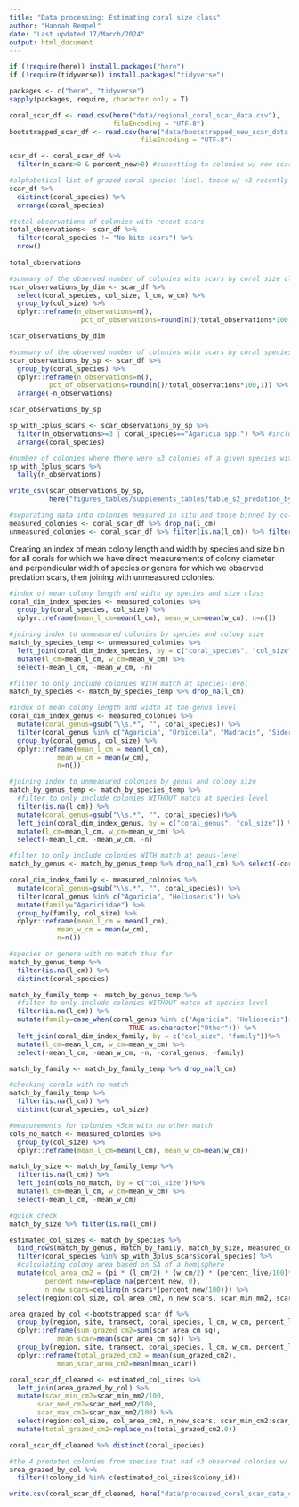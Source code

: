 ```yaml
---
title: "Data processing: Estimating coral size class"
author: "Hannah Rempel"
date: "Last updated 17/March/2024"
output: html_document
---
```


```r
if (!require(here)) install.packages("here") 
if (!require(tidyverse)) install.packages("tidyverse")

packages <- c("here", "tidyverse")
sapply(packages, require, character.only = T)
```

```r
coral_scar_df <- read.csv(here("data/regional_coral_scar_data.csv"), 
                          fileEncoding = "UTF-8")
bootstrapped_scar_df <- read.csv(here("data/bootstrapped_new_scar_data.csv"), 
                                 fileEncoding = "UTF-8")
```

```r
scar_df <- coral_scar_df %>% 
  filter(n_scars>0 & percent_new>0) #subsetting to colonies w/ new scars

#alphabetical list of grazed coral species (incl. those w/ <3 recently predated colonies)
scar_df %>% 
  distinct(coral_species) %>% 
  arrange(coral_species)

#total observations of colonies with recent scars
total_observations<- scar_df %>% 
  filter(coral_species != "No bite scars") %>%
  nrow()
  
total_observations

#summary of the observed number of colonies with scars by coral size class
scar_observations_by_dim <- scar_df %>%
  select(coral_species, col_size, l_cm, w_cm) %>% 
  group_by(col_size) %>% 
  dplyr::reframe(n_observations=n(), 
                  pct_of_observations=round(n()/total_observations*100,1))

scar_observations_by_dim

#summary of the observed number of colonies with scars by coral species
scar_observations_by_sp <- scar_df %>%
  group_by(coral_species) %>% 
  dplyr::reframe(n_observations=n(),
          pct_of_observations=round(n()/total_observations*100,1)) %>%
  arrange(-n_observations)

scar_observations_by_sp 

sp_with_3plus_scars <- scar_observations_by_sp %>%
  filter(n_observations>=3 | coral_species=="Agaricia spp.") %>% #including Agaricia spp. because >3 Agaricia spp. were observed, but only 2 were not identified to species-level
  arrange(coral_species)

#number of colonies where there were ≥3 colonies of a given species with recent predation scars across all observations
sp_with_3plus_scars %>% 
  tally(n_observations)

write_csv(scar_observations_by_sp,
          here("figures_tables/supplements_tables/table_s2_predation_by_coral_taxa.csv"))
```

```r
#separating data into colonies measured in situ and those binned by colony size only
measured_colonies <- coral_scar_df %>% drop_na(l_cm)
unmeasured_colonies <- coral_scar_df %>% filter(is.na(l_cm)) %>% filter(coral_species %in% sp_with_3plus_scars$coral_species)
```

Creating an index of mean colony length and width by species and size bin for all corals for which we have direct measurements of colony diameter and perpendicular width of species or genera for which we observed predation scars, then joining with unmeasured colonies.
```r
#index of mean colony length and width by species and size class
coral_dim_index_species <- measured_colonies %>% 
  group_by(coral_species, col_size) %>%
  dplyr::reframe(mean_l_cm=mean(l_cm), mean_w_cm=mean(w_cm), n=n()) 

#joining index to unmeasured colonies by species and colony size
match_by_species_temp <- unmeasured_colonies %>%
  left_join(coral_dim_index_species, by = c("coral_species", "col_size")) %>%
  mutate(l_cm=mean_l_cm, w_cm=mean_w_cm) %>%
  select(-mean_l_cm, -mean_w_cm, -n) 

#filter to only include colonies WITH match at species-level
match_by_species <- match_by_species_temp %>% drop_na(l_cm)
```

```r
#index of mean colony length and width at the genus level
coral_dim_index_genus <- measured_colonies %>%
  mutate(coral_genus=gsub("\\s.*", "", coral_species)) %>%
  filter(coral_genus %in% c("Agaricia", "Orbicella", "Madracis", "Siderastrea")) %>%
  group_by(coral_genus, col_size) %>%
  dplyr::reframe(mean_l_cm = mean(l_cm),
            mean_w_cm = mean(w_cm),
            n=n()) 

#joining index to unmeasured colonies by genus and colony size
match_by_genus_temp <- match_by_species_temp %>%
  #filter to only include colonies WITHOUT match at species-level
  filter(is.na(l_cm)) %>%
  mutate(coral_genus=gsub("\\s.*", "", coral_species))%>%
  left_join(coral_dim_index_genus, by = c("coral_genus", "col_size")) %>%
  mutate(l_cm=mean_l_cm, w_cm=mean_w_cm) %>%
  select(-mean_l_cm, -mean_w_cm, -n) 

#filter to only include colonies WITH match at genus-level
match_by_genus <- match_by_genus_temp %>% drop_na(l_cm) %>% select(-coral_genus)
```

```r
coral_dim_index_family <- measured_colonies %>% 
  mutate(coral_genus=gsub("\\s.*", "", coral_species)) %>%
  filter(coral_genus %in% c("Agaricia", "Helioseris")) %>%
  mutate(family="Agariciidae") %>%
  group_by(family, col_size) %>%
  dplyr::reframe(mean_l_cm = mean(l_cm),
            mean_w_cm = mean(w_cm),
            n=n())

#species or genera with no match thus far
match_by_genus_temp %>%
  filter(is.na(l_cm)) %>%
  distinct(coral_species)

match_by_family_temp <- match_by_genus_temp %>%
  #filter to only include colonies WITHOUT match at species-level
  filter(is.na(l_cm)) %>%
  mutate(family=case_when(coral_genus %in% c("Agaricia", "Helioseris")~"Agariciidae",
                              TRUE~as.character("Other"))) %>%
  left_join(coral_dim_index_family, by = c("col_size", "family"))%>%
  mutate(l_cm=mean_l_cm, w_cm=mean_w_cm) %>%
  select(-mean_l_cm, -mean_w_cm, -n, -coral_genus, -family) 

match_by_family <- match_by_family_temp %>% drop_na(l_cm)
```

```r
#checking corals with no match
match_by_family_temp %>% 
  filter(is.na(l_cm)) %>% 
  distinct(coral_species, col_size)

#measurements for colonies <5cm with no other match
cols_no_match <- measured_colonies %>% 
  group_by(col_size) %>% 
  dplyr::reframe(mean_l_cm=mean(l_cm), mean_w_cm=mean(w_cm))

match_by_size <- match_by_family_temp %>% 
  filter(is.na(l_cm)) %>%
  left_join(cols_no_match, by = c("col_size"))%>%
  mutate(l_cm=mean_l_cm, w_cm=mean_w_cm) %>%
  select(-mean_l_cm, -mean_w_cm) 

#quick check
match_by_size %>% filter(is.na(l_cm))
```

```r
estimated_col_sizes <- match_by_species %>%
  bind_rows(match_by_genus, match_by_family, match_by_size, measured_colonies) %>% 
  filter(coral_species %in% sp_with_3plus_scars$coral_species) %>% 
  #calculating colony area based on SA of a hemisphere
  mutate(col_area_cm2 = (pi * (l_cm/2) * (w_cm/2) * (percent_live/100)*(percent_col_inside/100)),
         percent_new=replace_na(percent_new, 0),
         n_new_scars=ceiling(n_scars*(percent_new/100))) %>%
  select(region:col_size, col_area_cm2, n_new_scars, scar_min_mm2, scar_med_mm2, scar_max_mm2)
```

```r
area_grazed_by_col <-bootstrapped_scar_df %>%
  group_by(region, site, transect, coral_species, l_cm, w_cm, percent_live, n_new_scars, colony_id, iteration_n) %>%
  dplyr::reframe(sum_grazed_cm2=sum(scar_area_cm_sq),
            mean_scar=mean(scar_area_cm_sq)) %>%
  group_by(region, site, transect, coral_species, l_cm, w_cm, percent_live, n_new_scars, colony_id) %>%
  dplyr::reframe(total_grazed_cm2 = mean(sum_grazed_cm2),
            mean_scar_area_cm2=mean(mean_scar))
```

```r
coral_scar_df_cleaned <- estimated_col_sizes %>% 
  left_join(area_grazed_by_col) %>%
  mutate(scar_min_cm2=scar_min_mm2/100,
       scar_med_cm2=scar_med_mm2/100,
       scar_max_cm2=scar_max_mm2/100) %>%
  select(region:col_size, col_area_cm2, n_new_scars, scar_min_cm2:scar_max_cm2, mean_scar_area_cm2, total_grazed_cm2) %>%
  mutate(total_grazed_cm2=replace_na(total_grazed_cm2,0))

coral_scar_df_cleaned %>% distinct(coral_species)

#the 4 predated colonies from species that had <3 observed colonies w/ predation were excluded to to limited data for these species/very rare predation events
area_grazed_by_col %>% 
  filter(!colony_id %in% c(estimated_col_sizes$colony_id))
```

```r
write.csv(coral_scar_df_cleaned, here("data/processed_coral_scar_data_colony_level.csv"), fileEncoding = "UTF-8", row.names =FALSE)
```
